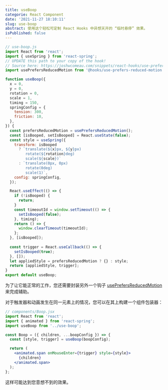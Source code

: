 ```yaml
---
title: useBoop
categorie: React Component
date: '2021-11-27 18:10:11'
slug: use-boop
abstract: 使用这个轻松可定制 React Hooks 中异想天开的 “临时悬停” 效果。
isPublished: false
---
```


```javascript
// use-boop.js
import React from 'react';
import { useSpring } from 'react-spring';
// UPDATE this path to your copy of the hook!
// Source here: https://joshwcomeau.com/snippets/react-hooks/use-prefers-reduced-motion
import usePrefersReducedMotion from '@hooks/use-prefers-reduced-motion.hook';

function useBoop({
  x = 0,
  y = 0,
  rotation = 0,
  scale = 1,
  timing = 150,
  springConfig = {
    tension: 300,
    friction: 10,
  },
}) {
  const prefersReducedMotion = usePrefersReducedMotion();
  const [isBooped, setIsBooped] = React.useState(false);
  const style = useSpring({
    transform: isBooped
      ? `translate(${x}px, ${y}px)
         rotate(${rotation}deg)
         scale(${scale})`
      : `translate(0px, 0px)
         rotate(0deg)
         scale(1)`,
    config: springConfig,
  });

  React.useEffect(() => {
    if (!isBooped) {
      return;
    }
    const timeoutId = window.setTimeout(() => {
      setIsBooped(false);
    }, timing);
    return () => {
      window.clearTimeout(timeoutId);
    };
  }, [isBooped]);
  
  const trigger = React.useCallback(() => {
    setIsBooped(true);
  }, []);
  let appliedStyle = prefersReducedMotion ? {} : style;
  return [appliedStyle, trigger];
}
export default useBoop;
```

为了让它能正常的工作，您还需要封装另外一个钩子 [usePrefersReducedMotion]() 来完成辅助。

对于触发器和动画发生在同一元素上的情况，您可以在其上构建一个组件包装器：
```jsx
// components/Boop.jsx
import React from 'react';
import { animated } from 'react-spring';
import useBoop from '../use-boop';

const Boop = ({ children, ...boopConfig }) => {
  const [style, trigger] = useBoop(boopConfig);

  return (
    <animated.span onMouseEnter={trigger} style={style}>
      {children}
    </animated.span>
  );
};
```
这样可能达到您意想不到的效果。